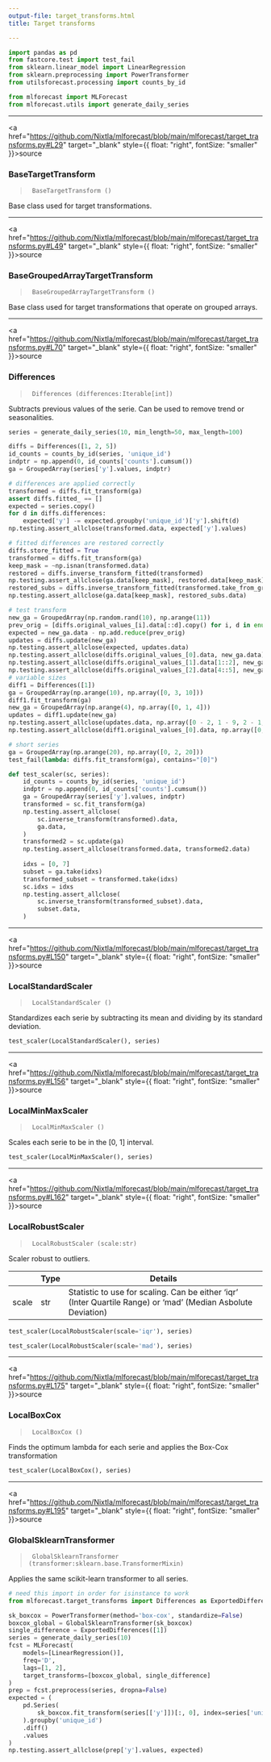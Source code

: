 ```yaml
---
output-file: target_transforms.html
title: Target transforms

---
```


```python
import pandas as pd
from fastcore.test import test_fail
from sklearn.linear_model import LinearRegression
from sklearn.preprocessing import PowerTransformer
from utilsforecast.processing import counts_by_id

from mlforecast import MLForecast
from mlforecast.utils import generate_daily_series
```

------------------------------------------------------------------------

<a
href="https://github.com/Nixtla/mlforecast/blob/main/mlforecast/target_transforms.py#L29"
target="_blank" style={{ float: "right", fontSize: "smaller" }}>source</a>

### BaseTargetTransform

> ``` text
>  BaseTargetTransform ()
> ```

Base class used for target transformations.

------------------------------------------------------------------------

<a
href="https://github.com/Nixtla/mlforecast/blob/main/mlforecast/target_transforms.py#L49"
target="_blank" style={{ float: "right", fontSize: "smaller" }}>source</a>

### BaseGroupedArrayTargetTransform

> ``` text
>  BaseGroupedArrayTargetTransform ()
> ```

Base class used for target transformations that operate on grouped
arrays.

------------------------------------------------------------------------

<a
href="https://github.com/Nixtla/mlforecast/blob/main/mlforecast/target_transforms.py#L70"
target="_blank" style={{ float: "right", fontSize: "smaller" }}>source</a>

### Differences

> ``` text
>  Differences (differences:Iterable[int])
> ```

Subtracts previous values of the serie. Can be used to remove trend or
seasonalities.

```python
series = generate_daily_series(10, min_length=50, max_length=100)
```


```python
diffs = Differences([1, 2, 5])
id_counts = counts_by_id(series, 'unique_id')
indptr = np.append(0, id_counts['counts'].cumsum())
ga = GroupedArray(series['y'].values, indptr)

# differences are applied correctly
transformed = diffs.fit_transform(ga)
assert diffs.fitted_ == []
expected = series.copy()
for d in diffs.differences:
    expected['y'] -= expected.groupby('unique_id')['y'].shift(d)
np.testing.assert_allclose(transformed.data, expected['y'].values)

# fitted differences are restored correctly
diffs.store_fitted = True
transformed = diffs.fit_transform(ga)
keep_mask = ~np.isnan(transformed.data)
restored = diffs.inverse_transform_fitted(transformed)
np.testing.assert_allclose(ga.data[keep_mask], restored.data[keep_mask])
restored_subs = diffs.inverse_transform_fitted(transformed.take_from_groups(slice(8, None)))
np.testing.assert_allclose(ga.data[keep_mask], restored_subs.data)

# test transform
new_ga = GroupedArray(np.random.rand(10), np.arange(11))
prev_orig = [diffs.original_values_[i].data[::d].copy() for i, d in enumerate(diffs.differences)]
expected = new_ga.data - np.add.reduce(prev_orig)
updates = diffs.update(new_ga)
np.testing.assert_allclose(expected, updates.data)
np.testing.assert_allclose(diffs.original_values_[0].data, new_ga.data)
np.testing.assert_allclose(diffs.original_values_[1].data[1::2], new_ga.data - prev_orig[0])
np.testing.assert_allclose(diffs.original_values_[2].data[4::5], new_ga.data - np.add.reduce(prev_orig[:2]))
# variable sizes
diff1 = Differences([1])
ga = GroupedArray(np.arange(10), np.array([0, 3, 10]))
diff1.fit_transform(ga)
new_ga = GroupedArray(np.arange(4), np.array([0, 1, 4]))
updates = diff1.update(new_ga)
np.testing.assert_allclose(updates.data, np.array([0 - 2, 1 - 9, 2 - 1, 3 - 2]))
np.testing.assert_allclose(diff1.original_values_[0].data, np.array([0, 3]))

# short series
ga = GroupedArray(np.arange(20), np.array([0, 2, 20]))
test_fail(lambda: diffs.fit_transform(ga), contains="[0]")
```


```python
def test_scaler(sc, series):
    id_counts = counts_by_id(series, 'unique_id')
    indptr = np.append(0, id_counts['counts'].cumsum())
    ga = GroupedArray(series['y'].values, indptr)
    transformed = sc.fit_transform(ga)
    np.testing.assert_allclose(
        sc.inverse_transform(transformed).data,
        ga.data,
    )
    transformed2 = sc.update(ga)
    np.testing.assert_allclose(transformed.data, transformed2.data)
    
    idxs = [0, 7]
    subset = ga.take(idxs)
    transformed_subset = transformed.take(idxs)
    sc.idxs = idxs
    np.testing.assert_allclose(
        sc.inverse_transform(transformed_subset).data,
        subset.data,
    )
```

------------------------------------------------------------------------

<a
href="https://github.com/Nixtla/mlforecast/blob/main/mlforecast/target_transforms.py#L150"
target="_blank" style={{ float: "right", fontSize: "smaller" }}>source</a>

### LocalStandardScaler

> ``` text
>  LocalStandardScaler ()
> ```

Standardizes each serie by subtracting its mean and dividing by its
standard deviation.

```python
test_scaler(LocalStandardScaler(), series)
```

------------------------------------------------------------------------

<a
href="https://github.com/Nixtla/mlforecast/blob/main/mlforecast/target_transforms.py#L156"
target="_blank" style={{ float: "right", fontSize: "smaller" }}>source</a>

### LocalMinMaxScaler

> ``` text
>  LocalMinMaxScaler ()
> ```

Scales each serie to be in the \[0, 1\] interval.

```python
test_scaler(LocalMinMaxScaler(), series)
```

------------------------------------------------------------------------

<a
href="https://github.com/Nixtla/mlforecast/blob/main/mlforecast/target_transforms.py#L162"
target="_blank" style={{ float: "right", fontSize: "smaller" }}>source</a>

### LocalRobustScaler

> ``` text
>  LocalRobustScaler (scale:str)
> ```

Scaler robust to outliers.

|       | **Type** | **Details**                                                                                                   |
|--------|---------------------------|-------------------------------------|
| scale | str      | Statistic to use for scaling. Can be either ‘iqr’ (Inter Quartile Range) or ‘mad’ (Median Asbolute Deviation) |

```python
test_scaler(LocalRobustScaler(scale='iqr'), series)
```


```python
test_scaler(LocalRobustScaler(scale='mad'), series)
```

------------------------------------------------------------------------

<a
href="https://github.com/Nixtla/mlforecast/blob/main/mlforecast/target_transforms.py#L175"
target="_blank" style={{ float: "right", fontSize: "smaller" }}>source</a>

### LocalBoxCox

> ``` text
>  LocalBoxCox ()
> ```

Finds the optimum lambda for each serie and applies the Box-Cox
transformation

```python
test_scaler(LocalBoxCox(), series)
```

------------------------------------------------------------------------

<a
href="https://github.com/Nixtla/mlforecast/blob/main/mlforecast/target_transforms.py#L195"
target="_blank" style={{ float: "right", fontSize: "smaller" }}>source</a>

### GlobalSklearnTransformer

> ``` text
>  GlobalSklearnTransformer (transformer:sklearn.base.TransformerMixin)
> ```

Applies the same scikit-learn transformer to all series.

```python
# need this import in order for isinstance to work
from mlforecast.target_transforms import Differences as ExportedDifferences
```


```python
sk_boxcox = PowerTransformer(method='box-cox', standardize=False)
boxcox_global = GlobalSklearnTransformer(sk_boxcox)
single_difference = ExportedDifferences([1])
series = generate_daily_series(10)
fcst = MLForecast(
    models=[LinearRegression()],
    freq='D',
    lags=[1, 2],
    target_transforms=[boxcox_global, single_difference]
)
prep = fcst.preprocess(series, dropna=False)
expected = (
    pd.Series(
        sk_boxcox.fit_transform(series[['y']])[:, 0], index=series['unique_id']
    ).groupby('unique_id')
    .diff()
    .values
)
np.testing.assert_allclose(prep['y'].values, expected)
```

